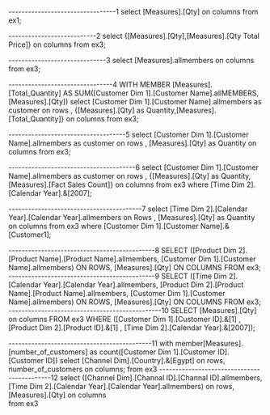 ---------------------------------1
select [Measures].[Qty] on columns from ex1;

---------------------------2
select {[Measures].[Qty],[Measures].[Qty Total Price]}  on columns from ex3;

------------------------------3
select [Measures].allmembers on columns from ex3;

--------------------------------4
WITH 
    MEMBER [Measures].[Total_Quantity] AS 
        SUM([Customer Dim 1].[Customer Name].allMEMBERS,[Measures].[Qty])
select [Customer Dim 1].[Customer Name].allmembers as customer on rows  ,
	  {[Measures].[Qty] as Quantity,[Measures].[Total_Quantity]} on columns
from ex3;

------------------------------------5
select [Customer Dim 1].[Customer Name].allmembers as customer on rows  ,
	  [Measures].[Qty] as Quantity on columns
from ex3;

---------------------------------------6
select [Customer Dim 1].[Customer Name].allmembers as customer on rows  ,
	  {[Measures].[Qty] as Quantity,[Measures].[Fact Sales Count]} on columns
from ex3
where [Time Dim 2].[Calendar Year].&[2007];

-----------------------------------------7
select [Time Dim 2].[Calendar Year].[Calendar Year].allmembers on Rows ,
	   [Measures].[Qty] as Quantity on columns
from ex3
where [Customer Dim 1].[Customer Name].&[Customer1];

---------------------------------------------8
SELECT 
([Product Dim 2].[Product Name].[Product Name].allmembers,
[Customer Dim 1].[Customer Name].allmembers) ON ROWS,
[Measures].[Qty] ON COLUMNS
FROM ex3;
---------------------------------------------9
SELECT 
([Time Dim 2].[Calendar Year].[Calendar Year].allmembers,
[Product Dim 2].[Product Name].[Product Name].allmembers,
[Customer Dim 1].[Customer Name].allmembers) ON ROWS,
[Measures].[Qty] ON COLUMNS
FROM ex3;
-----------------------------------------------10
SELECT  [Measures].[Qty] on columns
FROM ex3
WHERE ([Customer Dim 1].[Customer ID].&[1] , [Product Dim 2].[Product ID].&[1] , [Time Dim 2].[Calendar Year].&[2007]);

--------------------------------------------11
with
	member[Measures].[number_of_customers] as
    count([Customer Dim 1].[Customer ID].[Customer ID])
select [Channel Dim].[Country].&[Egypt] on rows, number_of_customers on columns;
from ex3
--------------------------------------------12
select ([Channel Dim].[Channal ID].[Channal ID].allmembers,[Time Dim 2].[Calendar Year].[Calendar Year].allmembers) on rows,
		[Measures].[Qty]  on columns		
from ex3  
